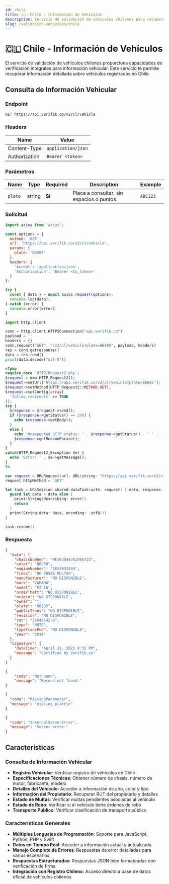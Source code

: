 ```yaml
---
id: chile
title: 🇨🇱 Chile - Información de Vehículos
description: Servicio de validación de vehículos chilenos para recuperar información vehicular por placa de matrícula
slug: /validacion-vehiculos/chile
---
```



# 🇨🇱 Chile - Información de Vehículos

El servicio de validación de vehículos chilenos proporciona capacidades de verificación integrales para información vehicular. Este servicio te permite recuperar información detallada sobre vehículos registrados en Chile.

## Consulta de Información Vehicular

### Endpoint

```
GET https://api.verifik.co/v2/cl/vehicle
```

### Headers

| Name          | Value              |
| ------------- | ------------------ |
| Content-Type  | `application/json` |
| Authorization | `Bearer <token>`   |

### Parámetros

| Name | Type | Required | Description | Example |
| ---- | ---- | -------- | ----------- | ------- |
| `plate` | string | **Sí** | Placa a consultar, sin espacios o puntos. | `ABC123` |

### Solicitud

<Tabs>
  <TabItem value="javascript" label="JavaScript">

```javascript
import axios from 'axios';

const options = {
  method: 'GET',
  url: 'https://api.verifik.co/v2/cl/vehicle',
  params: {
    plate: 'BB985'
  },
  headers: {
    'Accept': 'application/json',
    'Authorization': 'Bearer <tu_token>'
  }
};

try {
  const { data } = await axios.request(options);
  console.log(data);
} catch (error) {
  console.error(error);
}
```

  </TabItem>
  <TabItem value="python" label="Python">

```python
import http.client

conn = http.client.HTTPSConnection("api.verifik.co")
payload = ''
headers = {}
conn.request("GET", "/v2/cl/vehicle?plate=BB985", payload, headers)
res = conn.getresponse()
data = res.read()
print(data.decode("utf-8"))
```

  </TabItem>
  <TabItem value="php" label="PHP">

```php
<?php
require_once 'HTTP/Request2.php';
$request = new HTTP_Request2();
$request->setUrl('https://api.verifik.co/v2/cl/vehicle?plate=BB985');
$request->setMethod(HTTP_Request2::METHOD_GET);
$request->setConfig(array(
  'follow_redirects' => TRUE
));
try {
  $response = $request->send();
  if ($response->getStatus() == 200) {
    echo $response->getBody();
  }
  else {
    echo 'Unexpected HTTP status: ' . $response->getStatus() . ' ' .
    $response->getReasonPhrase();
  }
}
catch(HTTP_Request2_Exception $e) {
  echo 'Error: ' . $e->getMessage();
}
?>
```

  </TabItem>
  <TabItem value="swift" label="Swift">

```swift
var request = URLRequest(url: URL(string: "https://api.verifik.co/v2/cl/vehicle?plate=BB985")!,timeoutInterval: Double.infinity)
request.httpMethod = "GET"

let task = URLSession.shared.dataTask(with: request) { data, response, error in 
  guard let data = data else {
    print(String(describing: error))
    return
  }
  print(String(data: data, encoding: .utf8)!)
}

task.resume()
```

  </TabItem>
</Tabs>

### Respuesta

<Tabs>
  <TabItem value="200" label="200">

```json
{
  "data": {
    "chasisNumber": "ME1KG0447E2066723",
    "color": "NEGRO",
    "engineNumber": "1ES3032465",
    "fines": "NO POSEE MULTAS",
    "manufacturer": "NO DISPONIBLE",
    "mark": "YAMAHA",
    "model": "FZ 16",
    "orderTheft": "NO DISPONIBLE",
    "origin": "NO DISPONIBLE",
    "owner": "",
    "plate": "BB985",
    "publicTrans": "NO DISPONIBLE",
    "revision": "NO DISPONIBLE",
    "rut": "26043542-6",
    "type": "MOTO",
    "typeTransPub": "NO DISPONIBLE",
    "year": "2014"
  },
  "signature": {
    "dateTime": "April 21, 2023 8:32 PM",
    "message": "Certified by Verifik.co"
  }
}
```

  </TabItem>
  <TabItem value="404" label="404">

```json
{
    "code": "NotFound",
    "message": "Record not found."
}
```

  </TabItem>
  <TabItem value="409" label="409">

```json
{
  "code": "MissingParameter",
  "message": "missing plate\n"
}
```

  </TabItem>
  <TabItem value="500" label="500">

```json
{
  "code": "InternalServerError",
  "message": "Server error."
}
```

  </TabItem>
</Tabs>

## Características

### Consulta de Información Vehicular
- **Registro Vehicular**: Verificar registro de vehículos en Chile
- **Especificaciones Técnicas**: Obtener número de chasis, número de motor, fabricante, modelo
- **Detalles del Vehículo**: Acceder a información de año, color y tipo
- **Información del Propietario**: Recuperar RUT del propietario y detalles
- **Estado de Multas**: Verificar multas pendientes asociadas al vehículo
- **Estado de Robo**: Verificar si el vehículo tiene órdenes de robo
- **Transporte Público**: Verificar clasificación de transporte público

### Características Generales
- **Múltiples Lenguajes de Programación**: Soporte para JavaScript, Python, PHP y Swift
- **Datos en Tiempo Real**: Acceder a información actual y actualizada
- **Manejo Completo de Errores**: Respuestas de error detalladas para varios escenarios
- **Respuestas Estructuradas**: Respuestas JSON bien formateadas con verificación de firma
- **Integración con Registro Chileno**: Acceso directo a base de datos oficial de vehículos chilenos

